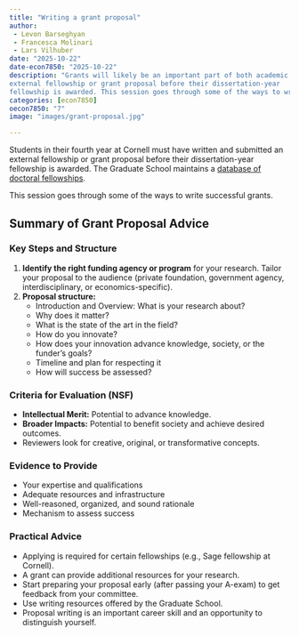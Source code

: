 ```yaml
---
title: "Writing a grant proposal"
author: 
 - Levon Barseghyan
 - Francesca Molinari
 - Lars Vilhuber
date: "2025-10-22"
date-econ7850: "2025-10-22"
description: "Grants will likely be an important part of both academic and some non-academic careers. Students in their fourth year at Cornell must have written and submitted an
external fellowship or grant proposal before their dissertation-year
fellowship is awarded. This session goes through some of the ways to write successful grants."
categories: [econ7850]
oecon7850: "7"
image: "images/grant-proposal.jpg"

---
```


Students in their fourth year at Cornell must have written and submitted an
external fellowship or grant proposal before their dissertation-year
fellowship is awarded.  The Graduate School maintains a [database of
doctoral fellowships](https://gradschool.cornell.edu/financial-support/fellowships/
external-fellowships/fellowship-resources-and-workshops/).


This session goes through some of the ways to write successful grants.

## Summary of Grant Proposal Advice

### Key Steps and Structure

1. **Identify the right funding agency or program** for your research. Tailor your proposal to the audience (private foundation, government agency, interdisciplinary, or economics-specific).
2. **Proposal structure:**
   - Introduction and Overview: What is your research about?
   - Why does it matter?
   - What is the state of the art in the field?
   - How do you innovate?
   - How does your innovation advance knowledge, society, or the funder's goals?
   - Timeline and plan for respecting it
   - How will success be assessed?

### Criteria for Evaluation (NSF)

- **Intellectual Merit:** Potential to advance knowledge.
- **Broader Impacts:** Potential to benefit society and achieve desired outcomes.
- Reviewers look for creative, original, or transformative concepts.

### Evidence to Provide

- Your expertise and qualifications
- Adequate resources and infrastructure
- Well-reasoned, organized, and sound rationale
- Mechanism to assess success

### Practical Advice

- Applying is required for certain fellowships (e.g., Sage fellowship at Cornell).
- A grant can provide additional resources for your research.
- Start preparing your proposal early (after passing your A-exam) to get feedback from your committee.
- Use writing resources offered by the Graduate School.
- Proposal writing is an important career skill and an opportunity to distinguish yourself.